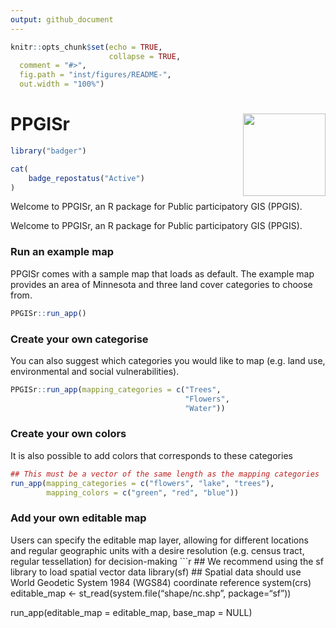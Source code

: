 ```yaml
---
output: github_document
---
```


```r
knitr::opts_chunk$set(echo = TRUE,
                      collapse = TRUE,
  comment = "#>",
  fig.path = "inst/figures/README-",
  out.width = "100%")
```

# PPGISr <a href="https://github.com/GLISA-umich/PPGISr"><img src="inst/figures/README_hex.png" align="right" height="132" /></a>

```r
library("badger")
```

```r
cat(
	badge_repostatus("Active")
)
```

Welcome to PPGISr, an R package for Public participatory GIS (PPGIS).

Welcome to PPGISr, an R package for Public participatory GIS (PPGIS).

### Run an example map
PPGISr comes with a sample map that loads as default. The example map provides an area of Minnesota and three land cover categories to choose from. 

```r
PPGISr::run_app()
```

### Create your own categorise 
You can also suggest which categories you would like to map (e.g. land use, environmental and social vulnerabilities).

```r
PPGISr::run_app(mapping_categories = c("Trees", 
                                       "Flowers",
                                       "Water"))
```

### Create your own colors
It is also possible to add colors that corresponds to these categories

```r
## This must be a vector of the same length as the mapping categories
run_app(mapping_categories = c("flowers", "lake", "trees"),
        mapping_colors = c("green", "red", "blue"))
```

### Add your own editable map
Users can specify the editable map layer, allowing for different locations and regular geographic units with a desire resolution (e.g. census tract, regular tessellation) for decision-making
```r
## We recommend using the sf library to load spatial vector data
library(sf)
## Spatial data should use World Geodetic System 1984 (WGS84) coordinate reference system(crs)
editable_map <- st_read(system.file("shape/nc.shp", package="sf"))

run_app(editable_map = editable_map, base_map = NULL)


